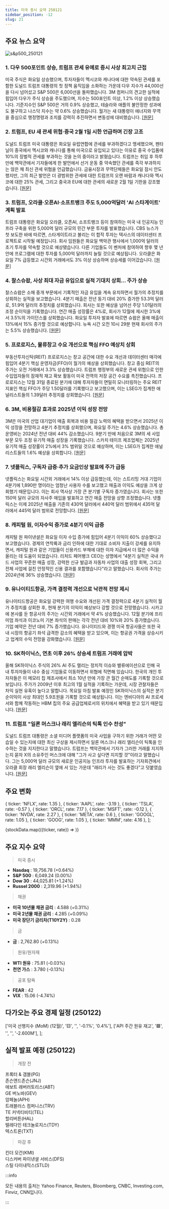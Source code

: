 ```yaml
---
title: 미국 증시 요약 250121
sidebar_position: -12
slug: 21
---
```


## 주요 뉴스 요약

![s&p500_250121](/map/250121.png)

### 1. **다우 500포인트 상승, 트럼프 관세 유예로 증시 사상 최고치 근접**

미국 주식은 화요일 상승했으며, 투자자들이 멕시코와 캐나다에 대한 약속된 관세를 포함한 도널드 트럼프 대통령의 첫 정책 움직임을 소화하는 가운데 다우 지수가 44,000선을 다시 넘어섰고 S&P 500은 6,000선을 돌파했습니다. 3M 컴퍼니의 견고한 실적에 힘입어 다우가 주식 상승을 주도했으며, 지수는 500포인트 이상, 1.2% 이상 상승했습니다. 기준지수인 S&P 500은 거의 0.9% 상승했고, 테슬라와 애플의 불안정한 성과에도 불구하고 나스닥 지수는 약 0.6% 상승했습니다. 월가는 새 대통령이 에너지와 무역을 중심으로 행정명령과 조치를 강력히 추진하면서 변동성에 대비했습니다. [[원문]](https://finance.yahoo.com/news/live/stock-market-today-dow-gains-500-points-stocks-close-near-records-as-trump-holds-off-on-tariffs-210210355.html)

### 2. **트럼프, EU 새 관세 위협·중국 2월 1일 시한 언급하며 긴장 고조**

도널드 트럼프 미국 대통령은 화요일 유럽연합에 관세를 부과하겠다고 맹세했으며, 펜타닐이 중국에서 멕시코와 캐나다를 통해 미국으로 유입되고 있다는 이유로 중국 수입품에 10%의 징벌적 관세를 부과하는 것을 논의 중이라고 밝혔습니다. 트럼프는 취임 후 하루 만에 백악관에서 기자들에게 한 발언에서 선거 운동 중 약속했던 관세를 즉각 부과하지는 않은 채 최신 관세 위협을 언급했습니다. 금융시장과 무역단체들은 화요일 잠시 안도했지만, 그의 최근 발언은 더 광범위한 관세에 대한 트럼프의 오랜 바람과 캐나다와 멕시코에 대한 25% 관세, 그리고 중국과 EU에 대한 관세의 새로운 2월 1일 기한을 강조했습니다. [[원문]](https://www.reuters.com/world/trump-says-he-is-discussing-10-tariff-china-feb-1-2025-01-21/)

### 3. **트럼프, 오라클·오픈AI·소프트뱅크 주도 5,000억달러 'AI 스타게이트' 계획 발표**

트럼프 대통령은 화요일 오라클, 오픈AI, 소프트뱅크 등이 참여하는 미국 내 인공지능 인프라 구축을 위한 5,000억 달러 규모의 민간 부문 투자를 발표했습니다. CBS 뉴스가 첫 보도한 바에 따르면, 스타게이트라고 불리는 이 합작 투자는 텍사스의 데이터센터 프로젝트로 시작될 예정입니다. 회사 임원들은 화요일 백악관 행사에서 1,000억 달러의 초기 투자를 약속할 것으로 예상됐습니다. 다른 기업들도 이 벤처에 참여하여 향후 몇 년 안에 프로그램에 대한 투자를 5,000억 달러까지 늘릴 것으로 예상됩니다. 오라클은 화요일 7% 급등했고 시간외 거래에서도 3% 이상 상승하며 상승세를 이어갔습니다. [[원문]](https://finance.yahoo.com/news/trump-announces-500-billion-stargate-ai-venture-headed-by-oracle-openai-softbank-212012023.html)

### 4. **찰스슈왑, 사상 최대 자금 유입으로 실적 기대치 상회... 주가 상승**

찰스슈왑은 소매 중개 부문에서 기록적인 자금 유입을 계속 유치하면서 월가의 추정치를 상회하는 실적을 보고했습니다. 4분기 매출은 전년 동기 대비 20% 증가한 53.3억 달러로, 51.9억 달러의 추정치를 상회했습니다. 회사는 또한 예상을 넘어선 주당 1.01달러의 조정 순이익을 기록했습니다. 연간 매출 성장률은 4%로, 회사가 12월에 제시한 3%에서 3.5%의 가이던스를 상회했습니다. 화요일 투자자 발표에 따르면 슈왑은 올해 매출이 13%에서 15% 증가할 것으로 예상합니다. 뉴욕 시간 오전 10시 29분 현재 회사의 주가는 5.5% 상승했습니다. [[원문]](https://finance.yahoo.com/news/schwab-rises-earnings-top-estimates-124414961.html)

### 5. **프로로지스, 물류창고 수요 개선으로 핵심 FFO 예상치 상회**

부동산투자신탁(REIT) 프로로지스는 창고 공간에 대한 수요 개선과 데이터센터 매각에 힘입어 4분기 핵심 운영자금(FFO)이 월가의 예상을 상회했습니다. 창고 중심 REIT의 주가는 오전 거래에서 3.3% 상승했습니다. 트럼프 행정부의 새로운 관세 위협으로 인한 수입업자들의 잠재적 재고 확보 활동이 미국 전역의 저장 공간 수요를 촉진했습니다. 프로로지스는 12월 31일 종료된 분기에 대해 투자자들이 면밀히 모니터링하는 주요 REIT 지표인 핵심 FFO가 주당 1.50달러를 기록했다고 보고했으며, 이는 LSEG가 집계한 애널리스트들의 1.39달러 추정치를 상회했습니다. [[원문]](https://www.reuters.com/business/prologis-beats-core-ffo-estimates-improving-warehouse-demand-2025-01-21/)

### 6. **3M, 비용절감 효과로 2025년 이익 성장 전망**

3M은 미국의 산업 대기업이 매출 회복과 비용 절감 노력의 혜택을 받으면서 2025년 이익 성장을 전망하고 4분기 추정치를 상회했으며, 화요일 주가는 4.6% 상승했습니다. 총 운영비는 2024년 전년 대비 44% 감소했습니다. 9분기 만에 처음으로 3M의 세 사업 부문 모두 조정 유기적 매출 성장을 기록했습니다. 스카치 테이프 제조업체는 2025년 유기적 매출 성장률이 2%에서 3% 범위일 것으로 예상하며, 이는 LSEG가 집계한 애널리스트들의 1.6% 예상을 상회합니다. [[원문]](https://www.reuters.com/markets/us/3m-forecasts-2025-profit-line-with-expectations-2025-01-21/)

### 7. **넷플릭스, 구독자 급증·추가 요금인상 발표에 주가 급등**

넷플릭스는 화요일 시간외 거래에서 14% 이상 급등했는데, 이는 스트리밍 거대 기업이 4분기에 1,890만 명이라는 엄청난 사용자 수를 보고했고 매출과 이익도 예상을 크게 상회했기 때문입니다. 이는 회사 역사상 가장 큰 분기별 구독자 증가였습니다. 회사는 또한 150억 달러 규모의 자사주 매입을 발표하고 연간 매출 전망을 상향 조정했습니다. 넷플릭스는 이제 2025년 매출을 기존의 430억 달러에서 440억 달러 범위에서 435억 달러에서 445억 달러 범위로 전망합니다. [[원문]](https://finance.yahoo.com/news/netflix-stock-soars-after-subscriber-growth-blows-away-forecasts-company-announces-more-price-hikes-210734109.html)

### 8. **캐피털 원, 이자수익 증가로 4분기 이익 급증**

캐피털 원 파이낸셜은 화요일 이자 수입 증가에 힘입어 4분기 이익이 60% 상승했다고 보고했습니다. 경제의 연착륙과 금리 인하에 대한 기대로 소비자 지출이 강세를 유지하면서, 캐피털 원과 같은 기업들이 신용카드 부채에 대한 이자 지급에서 더 많은 수익을 올리는 데 도움이 되었습니다. 리처드 페어뱅크 CEO는 성명에서 "4분기 실적은 국내 카드 사업의 꾸준한 매출 성장, 강력한 신규 발급과 자동차 사업의 대출 성장 회복, 그리고 전체 사업에 걸친 안정적인 신용 결과를 포함했습니다"라고 말했습니다. 회사의 주가는 2024년에 36% 상승했습니다. [[원문]](https://www.reuters.com/business/finance/capital-ones-fourth-quarter-profit-jumps-interest-income-boost-2025-01-21/)

### 9. **유나이티드항공, 가격 결정력 개선으로 낙관적 전망 제시**

유나이티드항공은 화요일 강력한 여행 수요와 개선된 가격 결정력으로 4분기 실적이 월가 추정치를 상회한 후, 현재 분기의 이익이 예상보다 강할 것으로 전망했습니다. 시카고에 본사를 둔 항공사의 주가는 시간외 거래에서 약 4% 상승했습니다. 12월 분기에 프리미엄 좌석과 이코노미 기본 좌석의 판매는 각각 전년 대비 10%와 20% 증가했습니다. 기업 예약은 전년 대비 7% 증가했습니다. 유나이티드와 경쟁 미국 항공사들은 또한 국내 시장의 항공기 좌석 급격한 감소의 혜택을 받고 있으며, 이는 항공권 가격을 상승시키고 업계의 수익 전망을 강화했습니다. [[원문]](https://www.reuters.com/business/aerospace-defense/united-airlines-sees-stronger-quarterly-profit-2025-01-21/)

### 10. **SK하이닉스, 연초 이후 26% 상승세 트럼프 거래에 압박**

올해 SK하이닉스 주식의 26% AI 주도 랠리는 정치적 이슈와 밸류에이션으로 인해 국내 투자자들이 내수 중심 기업들로 이동하면서 위협에 직면해 있습니다.
한국의 개인 투자자들은 이 메모리 칩 제조사에서 최소 10년 만에 가장 큰 월간 순매도를 기록할 것으로 보입니다. 주가가 2009년 이후 최고의 1월 실적을 기록하는 가운데, 시장 관찰자들은 차익 실현 유혹이 높다고 말합니다. 목요일 아침 발표 예정인 SK하이닉스의 실적은 분기 순이익이 사상 최대인 5.9조원을 기록할 것으로 예상됩니다. 이는 엔비디아의 AI 프로세서와 함께 작동하는 HBM 칩의 주요 공급업체로서의 위치에서 혜택을 받고 있기 때문입니다. [[원문]](https://finance.yahoo.com/news/sk-hynix-26-gain-under-010007960.html)

### 11. **트럼프 "일론 머스크나 래리 엘리슨의 틱톡 인수 찬성"**

도널드 트럼프 대통령은 소셜 미디어 플랫폼의 미국 사업을 구하기 위한 거래가 어떤 모습일 수 있는지에 대한 최신 구상을 제시하면서 일론 머스크나 래리 엘리슨이 틱톡을 인수하는 것을 지지한다고 말했습니다. 트럼프는 백악관에서 기자가 그러한 거래를 지지하는지 묻자 X의 소유주인 머스크에 대해 "그가 사고 싶다면 지지할 것"이라고 말했습니다. 그는 5,000억 달러 규모의 새로운 인공지능 인프라 투자를 발표하는 기자회견에서 오라클 회장 래리 엘리슨이 옆에 서 있는 가운데 "래리가 사는 것도 좋겠다"고 덧붙였습니다. [[원문]](https://finance.yahoo.com/news/trump-in-favor-of-elon-musk-or-larry-ellison-buying-tiktok-235143572.html)

## 주요 변화

  { ticker: 'NFLX', rate: 1.35 },
  { ticker: 'AAPL', rate: -3.19 },
  { ticker: 'TSLA', rate: -0.57 },
  { ticker: 'ORCL', rate: 7.17 },
  { ticker: 'MSFT', rate: -0.12 },
  { ticker: 'NVDA', rate: 2.27 },
  { ticker: 'META', rate: 0.6 },
  { ticker: 'GOOGL', rate: 1.05 },
  { ticker: 'GOOG', rate: 1.05 },
  { ticker: 'MMM', rate: 4.16 },
];

{stockData.map(({ticker, rate}) => <StockCardMini key={ticker} ticker={ticker} rate={rate}></StockCardMini>)}

## 주요 지수 요약

> 미국 증시

- **Nasdaq** : 19,756.78 (+0.64%)
- **S&P 500** : 6,049.24 (0.00%)
- **Dow 30** : 44,025.81 (+1.24%)
- **Russel 2000** : 2,319.96 (+1.94%)

> 채권

- **미국 10년물 채권 금리** : 4.588 (+0.31%)
- **미국 2년물 채권 금리** : 4.285 (+0.09%)
- **미국 장단기 금리차(T10Y2Y)** : 0.28

> 금

- **금** : 2,762.80 (+0.13%)

> 원유/원자재

- **WTI 원유** : 75.81 (-0.03%)
- **천연 가스** : 3.780 (-0.13%)

> 공포 탐욕

- **FEAR** : 42
- **VIX** : 15.06 (-4.74%)

## 다가오는 주요 경제 일정 (250122)

  ['미국 선행지수 (MoM) (12월)', '🟨', '', '-0.1%', '0.4%'],
  ['API 주간 원유 재고', '🟩', '', '', '-2.600M'],
];

<EconomicCalendar data={nextEventsData} />

## 실적 발표 예정 (250122)

> 개장 전

프록터 & 갬블(PG)  
존슨앤드존슨(JNJ)  
애보트 래버러토리스(ABT)  
GE 버노바(GEV)  
암페놀(APH)  
트래블러스 컴퍼니스(TRV)  
TE 커넥티비티(TEL)  
할리버튼(HAL)  
텔레다인 테크놀로지스(TDY)  
텍스트론(TXT)

> 마감 후

킨더 모건(KMI)  
디스커버 파이낸셜 서비스(DFS)  
스틸 다이내믹스(STLD)

:::info

모든 내용의 출처는 Yahoo Finance, Reuters, Bloomberg, CNBC, Investing.com, Finviz, CNN입니다.

:::
